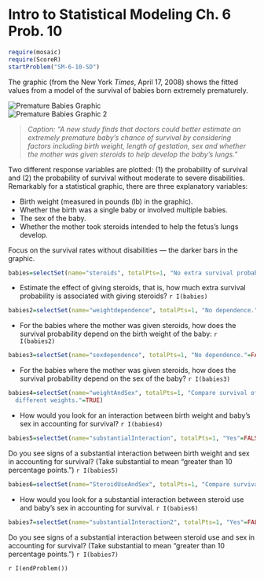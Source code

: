 Intro to Statistical Modeling Ch. 6 Prob. 10
========================================================
```r
require(mosaic)
require(ScoreR)
startProblem("SM-6-10-SD")
```

The graphic (from the New York *Times*, April 17, 2008) shows the fitted values from a model of the survival of babies born extremely prematurely.

![Premature Babies Graphic](babylarge-2.jpg)      
![Premature Babies Graphic 2](babylarge-1.jpg)

> *Caption: "A new study finds that doctors could better estimate an extremely premature baby's chance of survival by considering factors including birth weight, length of gestation, sex and whether the mother was given steroids to help develop the baby's lungs."*


Two different response variables are plotted: (1) the probability of survival 
and (2) the probability of survival without moderate to severe disabilities.
Remarkably for a statistical graphic, there are three explanatory variables:

* Birth weight (measured in pounds (lb) in the graphic).
* Whether the birth was a single baby or involved multiple babies.
* The sex of the baby.
* Whether the mother took steroids intended to help the fetus's lungs develop.  


Focus on the survival rates without disabilities --- the darker bars in
the graphic.


```r
babies=selectSet(name="steroids", totalPts=1, "No extra survival probability with steroids."=FALSE, "About 1-5 percentage points"=FALSE, "About 10 to 15 percentage points"=TRUE, "About 50 percentage points"=FALSE, "About 75 percentage points"=FALSE)
```
* Estimate the effect of giving steroids, that is, how much extra
survival probability is associated with giving steroids? `r I(babies)`

```r
babies2=selectSet(name="weightdependence", totalPts=1, "No dependence."=FALSE, "Increases by about 25 percentage points."=FALSE, "Increases by about 50 percentage points."=FALSE, "Increases by about 25 percentage points per pound."=FALSE, "Increases by about 50 percentage points per pound."=TRUE)
```
* For the babies where the mother was given steroids, how does the survival probability depend on the birth weight of the baby: `r I(babies2)`

```r
babies3=selectSet(name="sexdependence", totalPts=1, "No dependence."=FALSE, "Higher for girls by about 15 percentage points."=TRUE, "Higher for boys by about 20 percentage points."=FALSE, "Higher for girls by about 40 percentage points."=FALSE, "Higher for boys by about 40 percentage points."=FALSE)
```
* For the babies where the mother was given steroids, how does the survival probability depend on the sex of the baby? `r I(babies3)`

```r
babies4=selectSet(name="weightAndSex", totalPts=1, "Compare survival of males to females at a given weight."=FALSE, "Compare survival of males across different weights."=FALSE, "Compare survival of females across different weights."=FALSE, "Compare the difference in survival between males and females across
  different weights."=TRUE)
```
* How would you look for an interaction between birth weight and baby's sex in accounting for survival? `r I(babies4)`

```r
babies5=selectSet(name="substantialInteraction", totalPts=1, "Yes"=FALSE, "No"=TRUE)
```
Do you see signs of a substantial interaction between birth
  weight and sex in accounting for survival?  (Take substantial to
  mean "greater than 10 percentage points.") `r I(babies5)`

```r
babies6=selectSet(name="SteroidUseAndSex", totalPts=1, "Compare survival of males to females when the mother was given steroids."=FALSE, "Compare survival of males between steroid given and steroid not given."=FALSE, "Compare survival of females between steroid given and steroid not given."=FALSE, "Compare the difference in survival between males and females between steroid given and steroid not given."=TRUE)
```
* How would you look for a substantial interaction between steroid use and baby's sex in accounting for survival. `r I(babies6)`

```r
babies7=selectSet(name="substantialInteraction2", totalPts=1, "Yes"=FALSE, "No"=TRUE)
```
Do you see signs of a substantial interaction between steroid use and sex in accounting for survival?  (Take substantial to
  mean "greater than 10 percentage points.") `r I(babies7)`

`r I(endProblem())`
